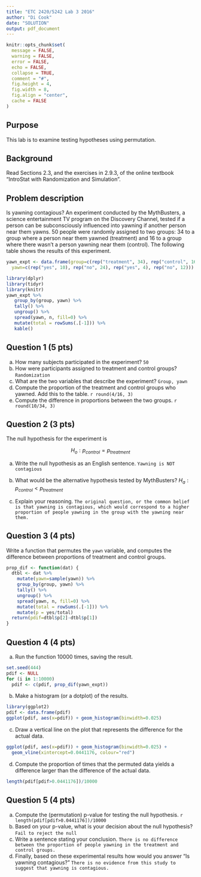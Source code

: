 ```yaml
---
title: "ETC 2420/5242 Lab 3 2016"
author: "Di Cook"
date: "SOLUTION"
output: pdf_document
---
```


```r
knitr::opts_chunk$set(
  message = FALSE,
  warning = FALSE,
  error = FALSE, 
  echo = FALSE, 
  collapse = TRUE,
  comment = "#",
  fig.height = 4,
  fig.width = 8,
  fig.align = "center",
  cache = FALSE
)
```

## Purpose

This lab is to examine testing hypotheses using permutation. 

## Background

Read Sections 2.3, and the exercises in 2.9.3, of the online textbook "IntroStat with Randomization and Simulation". 
 
## Problem description

Is yawning contagious? An experiment conducted by the MythBusters, a science entertainment TV program on the Discovery Channel, tested if a person can be subconsciously influenced into yawning if another person near them yawns. 50 people were randomly assigned to two groups: 34 to a group where a person near them yawned (treatment) and 16 to a group where there wasn’t a person yawning near them (control). The following table shows the results of this experiment.

```r
yawn_expt <- data.frame(group=c(rep("treatment", 34), rep("control", 16)), 
  yawn=c(rep("yes", 10), rep("no", 24), rep("yes", 4), rep("no", 12)))

library(dplyr)
library(tidyr)
library(knitr)
yawn_expt %>%
   group_by(group, yawn) %>% 
   tally() %>%
   ungroup() %>%
   spread(yawn, n, fill=0) %>% 
   mutate(total = rowSums(.[-1])) %>% 
   kable()
```

## Question 1 (5 pts)

a. How many subjects participated in the experiment? `50`
b. How were participants assigned to treatment and control groups? `Randomization`
c. What are the two variables that describe the experiment? `Group, yawn`
d. Compute the proportion of the treatment and control groups who yawned. Add this to the table. `r round(4/16, 3)`
e. Compute the difference in proportions between the two groups. `r round(10/34, 3)`

## Question 2 (3 pts)

The null hypothesis for the experiment is

$$H_o: p_{control} = p_{treatment}$$

a. Write the null hypothesis as an English sentence. `Yawning is NOT contagious`

b. What would be the alternative hypothesis tested by MythBusters?  $H_a: p_{control} < p_{treatment}$ 

c. Explain your reasoning. `The original question, or the common belief is that yawning is contagious, which would correspond to a higher proportion of people yawning in the group with the yawning near them.`

## Question 3 (4 pts)

Write a function that permutes the `yawn` variable, and computes the difference between proportions of treatment and control groups.

```r
prop_dif <- function(dat) {
  dtbl <- dat %>%
    mutate(yawn=sample(yawn)) %>%
    group_by(group, yawn) %>% 
    tally() %>%
    ungroup() %>%
    spread(yawn, n, fill=0) %>% 
    mutate(total = rowSums(.[-1])) %>%
    mutate(p = yes/total) 
  return(pdif=dtbl$p[2]-dtbl$p[1])
}
```

## Question 4 (4 pts)

a. Run the function 10000 times, saving the result.

```r
set.seed(444)
pdif <- NULL
for (i in 1:10000)
  pdif <- c(pdif, prop_dif(yawn_expt))
```

b. Make a histogram (or a dotplot) of the results.

```r
library(ggplot2)
pdif <- data.frame(pdif)
ggplot(pdif, aes(x=pdif)) + geom_histogram(binwidth=0.025)
```

c. Draw a vertical line on the plot that represents the difference for the actual data.

```r
ggplot(pdif, aes(x=pdif)) + geom_histogram(binwidth=0.025) +
  geom_vline(xintercept=0.0441176, colour="red")
```

d. Compute the proportion of times that the permuted data yields a difference larger than the difference of the actual data.

```r
length(pdif[pdif>0.0441176])/10000
```

## Question 5 (4 pts)

a. Compute the (permutation) p-value for testing the null hypothesis. `r length(pdif[pdif>0.0441176])/10000`
b. Based on your p-value, what is your decision about the null hypothesis? `Fail to reject the null`
c. Write a sentence stating your conclusion. `There is no difference between the proportion of people yawning in the treatment and control groups.`
d. Finally, based on these experimental results how would you answer "Is yawning contagious?" `There is no evidence from this study to suggest that yawning is contagious.`

